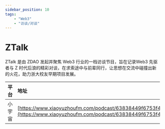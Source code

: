 ---
sidebar_position: 10
tags:
    - "Web3"
    - "访谈/对谈"
---

# ZTalk

ZTalk 是由 ZDAO 发起并聚焦 Web3 行业的一档访谈节目，旨在记录Web3 先驱者与 Z 时代后浪的精彩对谈，在求索途中与前辈同行，让思想在交流中碰撞出新的火花，助力浙大校友早期项目发展。

| 平台 | 地址 |
|:--|:----|
| 小宇宙 | [https://www.xiaoyuzhoufm.com/podcast/63838449f6753f4e9d4d5961](https://www.xiaoyuzhoufm.com/podcast/63838449f6753f4e9d4d5961) |
